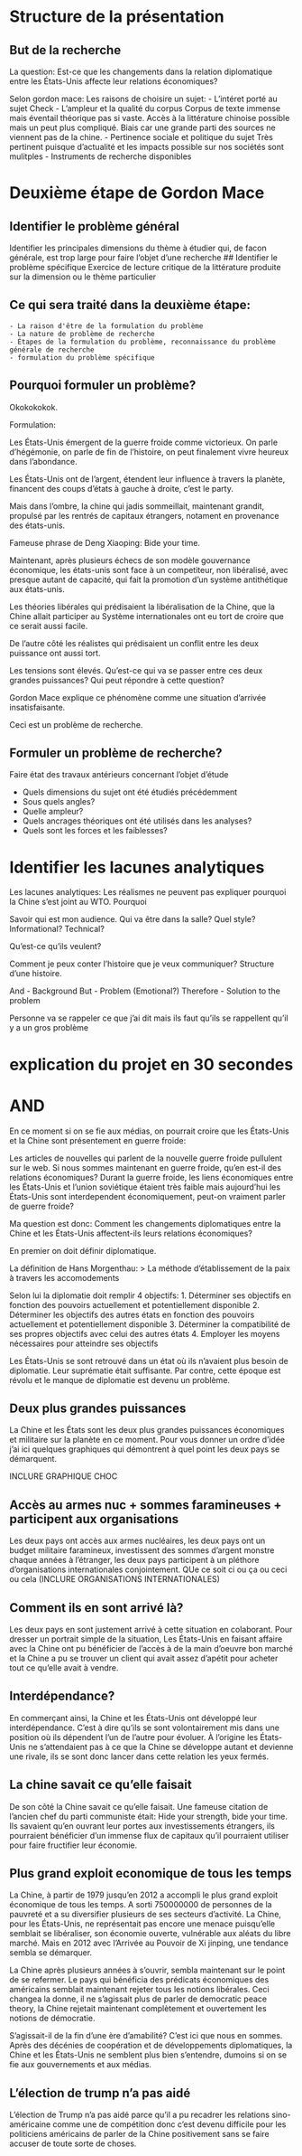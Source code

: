 # Structure de la présentation

## But de la recherche

La question: Est-ce que les changements dans la relation diplomatique entre les États-Unis affecte leur relations économiques?


Selon gordon mace: Les raisons de choisire un sujet:
- L'intéret porté au sujet
    Check
- L'ampleur et la qualité du corpus
    Corpus de texte immense mais éventail théorique pas si vaste. Accès à la littérature chinoise possible mais un peut plus compliqué. Biais car une grande parti des sources ne viennent pas de la chine.
- Pertinence sociale et  politique du sujet
    Très pertinent puisque d'actualité et les impacts possible sur nos sociétés sont mulitples 
- Instruments de recherche disponibles

    
# Deuxième étape de Gordon Mace

## Identifier le problème général
Identifier les principales dimensions du thème à étudier qui, de facon générale, est trop large pour faire l'objet d'une recherche
## Identifier le problème spécifique 
Exercice de lecture critique de la littérature produite sur la dimension ou le thème particulier 

## Ce qui sera traité dans la deuxième étape:
    - La raison d'être de la formulation du problème
    - La nature de problème de recherche 
    - Étapes de la formulation du problème, reconnaissance du problème générale de recherche
    - formulation du problème spécifique

## Pourquoi formuler un problème?

Okokokokok.

Formulation:

Les États-Unis émergent de la guerre froide comme victorieux. On parle d'hégémonie, on parle de fin de l'histoire, on peut finalement vivre heureux dans l'abondance.

Les États-Unis ont de l'argent, étendent leur influence à travers la planète, financent des coups d'états à gauche à droite, c'est le party.

Mais dans l'ombre, la chine qui jadis sommeillait, maintenant grandit, propulsé par les rentrés de capitaux étrangers, notament en provenance des états-unis.

Fameuse phrase de Deng Xiaoping: Bide your time. 

Maintenant, après plusieurs échecs de son modèle gouvernance économique, les états-unis sont face à un competiteur, non libéralisé, avec presque autant de capacité, qui fait la promotion d'un système antithétique aux états-unis.

Les théories libérales qui prédisaient la libéralisation de la Chine, que la Chine allait participer au Système internationales ont eu tort de croire que ce serait aussi facile.

De l'autre côté les réalistes qui prédisaient un conflit entre les deux puissance ont aussi tort. 

Les tensions sont élevés. Qu'est-ce qui va se passer entre ces deux grandes puissances? Qui peut répondre à cette question?

Gordon Mace explique ce phénomène comme une situation d'arrivée insatisfaisante.

Ceci est un problème de recherche.

## Formuler un problème de recherche?

Faire état des travaux antérieurs concernant l'objet d'étude 

- Quels dimensions du sujet ont été étudiés précédemment
- Sous quels angles?
- Quelle ampleur?
- Quels ancrages théoriques ont été utilisés dans les analyses?
- Quels sont les forces et les faiblesses?

# Identifier les lacunes analytiques

Les lacunes analytiques:
Les réalismes ne peuvent pas expliquer pourquoi la Chine s'est joint au WTO. Pourquoi

Savoir qui est mon audience. Qui va être dans la salle? Quel style? Informational? Technical?

Qu'est-ce qu'ils veulent?

Comment je peux conter l'histoire que je veux communiquer?
Structure d'une histoire.

And - Background
But - Problem (Emotional?)
Therefore - Solution to the problem

Personne va se rappeler ce que j'ai dit mais ils faut qu'ils se rappellent qu'il y a un gros problème




# explication du projet en 30 secondes
# AND
En ce moment si on se fie aux médias, on pourrait croire que les États-Unis et la Chine sont présentement en guerre froide:

Les articles de nouvelles qui parlent de la nouvelle guerre froide pullulent sur le web. Si nous sommes maintenant en guerre froide, qu'en est-il des relations économiques? Durant la guerre froide, les liens économiques entre les États-Unis et l'union soviétique étaient très faible mais aujourd'hui les États-Unis sont interdependent économiquement, peut-on vraiment parler de guerre froide?

Ma question est donc: Comment les changements diplomatiques entre la Chine et les États-Unis affectent-ils leurs relations économiques?

En premier on doit définir diplomatique.

La définition de Hans Morgenthau:
> La méthode d'établissement de la paix à travers les accomodements

Selon lui la diplomatie doit remplir 4 objectifs:
    1. Déterminer ses objectifs en fonction des pouvoirs actuellement et potentiellement disponible
    2. Déterminer les objectifs des autres états en fonction des pouvoirs actuellement et potentiellement disponible
    3. Déterminer la compatibilité de ses propres objectifs avec celui des autres états
    4. Employer les moyens nécessaires pour atteindre ses objectifs

Les États-Unis se sont retrouvé dans un état où ils n'avaient plus besoin de diplomatie. Leur suprématie était suffisante. Par contre, cette époque est révolu et le manque de diplomatie est devenu un problème.

## Deux plus grandes puissances
La Chine et les États sont les deux plus grandes puissances économiques et militaire sur la planète en ce moment. Pour vous donner un ordre d'idée j'ai ici quelques graphiques qui démontrent à quel point les deux pays se démarquent.

INCLURE GRAPHIQUE CHOC

## Accès au armes nuc + sommes faramineuses + participent aux organisations
Les deux pays ont accès aux armes nucléaires, les deux pays ont un budget militaire faramineux, investissent des sommes d'argent monstre chaque années à l'étranger, les deux pays participent à un pléthore d'organisations internationales conjointement. QUe ce soit ci ou ça ou ceci ou cela (INCLURE ORGANISATIONS INTERNATIONALES)

## Comment ils en sont arrivé là?
Les deux pays en sont justement arrivé à cette situation en colaborant. Pour dresser un portrait simple de la situation, Les États-Unis en faisant affaire avec la Chine ont pu bénéficier de l'accès à de la main d'oeuvre bon marché et la Chine a pu se trouver un client qui avait assez d'apétit pour acheter tout ce qu'elle avait à vendre.

## Interdépendance?
En commerçant ainsi, la Chine et les États-Unis ont développé leur interdépendance. C'est à dire qu'ils se sont volontairement mis dans une position où ils dépendent l'un de l'autre pour évoluer. À l'origine les États-Unis ne s'attendaient pas à ce que la Chine se développe autant et devienne une rivale, ils se sont donc lancer dans cette relation les yeux fermés.

## La chine savait ce qu'elle faisait
De son côté la Chine savait ce qu'elle faisait. Une fameuse citation de l'ancien chef du parti communiste était: Hide your strength, bide your time. Ils savaient qu'en ouvrant leur portes aux investissements étrangers, ils pourraient bénéficier d'un immense flux de capitaux qu'il pourraient utiliser pour faire fructifier leur économie.

## Plus grand exploit economique de tous les temps
La Chine, à partir de 1979 jusqu'en 2012 a accompli le plus grand exploit économique de tous les temps. A sorti 750000000 de personnes de la pauvreté et a su diversifier plusieurs de ses secteurs d'activité. La Chine, pour les États-Unis, ne représentait pas encore une menace puisqu'elle semblait se libéraliser, son économie ouverte, vulnérable aux aléats du libre marché. Mais en 2012 avec l'Arrivée au Pouvoir de Xi jinping, une tendance sembla se démarquer.

La Chine après plusieurs années à s'ouvrir, sembla maintenant sur le point de se refermer. Le pays qui bénéficia des prédicats économiques des américains semblait maintenant rejeter tous les notions libérales. Ceci changea la donne, il ne s'agissait plus de parler de democratic peace theory, la Chine rejetait maintenant complètement et ouvertement les notions de démocratie.

S'agissait-il de la fin d'une ère d'amabilité? C'est ici que nous en sommes. Après des décénies de coopération et de développements diplomatiques, la Chine et les États-Unis ne semblent plus bien s'entendre, dumoins si on se fie aux gouvernements et aux médias.

## L'élection de trump n'a pas aidé
L'élection de Trump n'a pas aidé parce qu'il a pu recadrer les relations sino-américaine comme une de compétition donc c'est devenu difficile pour les politiciens américains de parler de la Chine positivement sans se faire accuser de toute sorte de choses.


